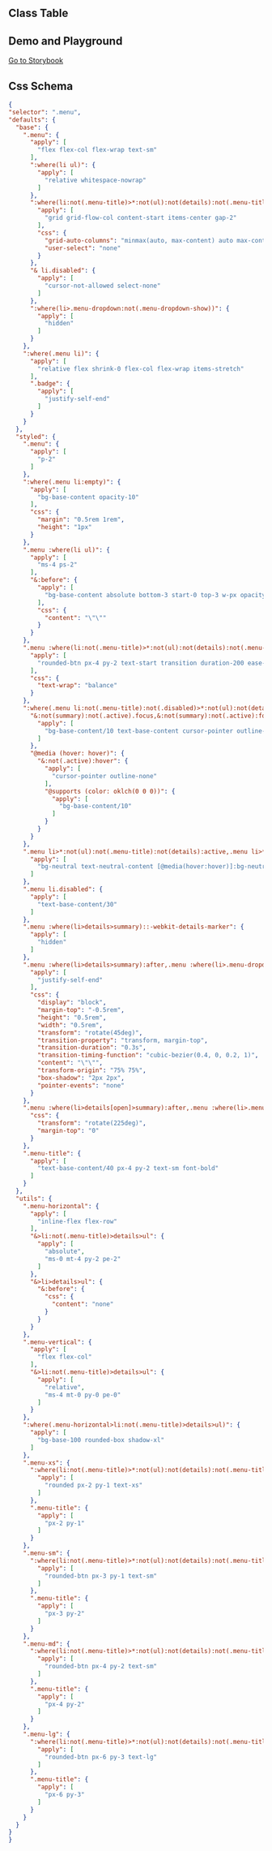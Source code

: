 
## Class Table

<CssTable name="menu" />

## Demo and Playground

[Go to Storybook](https://story.ui.icebreaker.top/?path=/docs/navigation-menu--docs)

## Css Schema

```json
{
"selector": ".menu",
"defaults": {
  "base": {
    ".menu": {
      "apply": [
        "flex flex-col flex-wrap text-sm"
      ],
      ":where(li ul)": {
        "apply": [
          "relative whitespace-nowrap"
        ]
      },
      ":where(li:not(.menu-title)>*:not(ul):not(details):not(.menu-title)),:where(li:not(.menu-title)>details>summary:not(.menu-title))": {
        "apply": [
          "grid grid-flow-col content-start items-center gap-2"
        ],
        "css": {
          "grid-auto-columns": "minmax(auto, max-content) auto max-content",
          "user-select": "none"
        }
      },
      "& li.disabled": {
        "apply": [
          "cursor-not-allowed select-none"
        ]
      },
      ":where(li>.menu-dropdown:not(.menu-dropdown-show))": {
        "apply": [
          "hidden"
        ]
      }
    },
    ":where(.menu li)": {
      "apply": [
        "relative flex shrink-0 flex-col flex-wrap items-stretch"
      ],
      ".badge": {
        "apply": [
          "justify-self-end"
        ]
      }
    }
  },
  "styled": {
    ".menu": {
      "apply": [
        "p-2"
      ]
    },
    ":where(.menu li:empty)": {
      "apply": [
        "bg-base-content opacity-10"
      ],
      "css": {
        "margin": "0.5rem 1rem",
        "height": "1px"
      }
    },
    ".menu :where(li ul)": {
      "apply": [
        "ms-4 ps-2"
      ],
      "&:before": {
        "apply": [
          "bg-base-content absolute bottom-3 start-0 top-3 w-px opacity-10"
        ],
        "css": {
          "content": "\"\""
        }
      }
    },
    ".menu :where(li:not(.menu-title)>*:not(ul):not(details):not(.menu-title)),.menu :where(li:not(.menu-title)>details>summary:not(.menu-title))": {
      "apply": [
        "rounded-btn px-4 py-2 text-start transition duration-200 ease-out"
      ],
      "css": {
        "text-wrap": "balance"
      }
    },
    ":where(.menu li:not(.menu-title):not(.disabled)>*:not(ul):not(details):not(.menu-title)),:where(.menu li:not(.menu-title):not(.disabled)>details>summary:not(.menu-title))": {
      "&:not(summary):not(.active).focus,&:not(summary):not(.active):focus,&:is(summary):not(.active):focus-visible": {
        "apply": [
          "bg-base-content/10 text-base-content cursor-pointer outline-none"
        ]
      },
      "@media (hover: hover)": {
        "&:not(.active):hover": {
          "apply": [
            "cursor-pointer outline-none"
          ],
          "@supports (color: oklch(0 0 0))": {
            "apply": [
              "bg-base-content/10"
            ]
          }
        }
      }
    },
    ".menu li>*:not(ul):not(.menu-title):not(details):active,.menu li>*:not(ul):not(.menu-title):not(details).active,.menu li>details>summary:active": {
      "apply": [
        "bg-neutral text-neutral-content [@media(hover:hover)]:bg-neutral [@media(hover:hover)]:text-neutral-content"
      ]
    },
    ".menu li.disabled": {
      "apply": [
        "text-base-content/30"
      ]
    },
    ".menu :where(li>details>summary)::-webkit-details-marker": {
      "apply": [
        "hidden"
      ]
    },
    ".menu :where(li>details>summary):after,.menu :where(li>.menu-dropdown-toggle):after": {
      "apply": [
        "justify-self-end"
      ],
      "css": {
        "display": "block",
        "margin-top": "-0.5rem",
        "height": "0.5rem",
        "width": "0.5rem",
        "transform": "rotate(45deg)",
        "transition-property": "transform, margin-top",
        "transition-duration": "0.3s",
        "transition-timing-function": "cubic-bezier(0.4, 0, 0.2, 1)",
        "content": "\"\"",
        "transform-origin": "75% 75%",
        "box-shadow": "2px 2px",
        "pointer-events": "none"
      }
    },
    ".menu :where(li>details[open]>summary):after,.menu :where(li>.menu-dropdown-toggle.menu-dropdown-show):after": {
      "css": {
        "transform": "rotate(225deg)",
        "margin-top": "0"
      }
    },
    ".menu-title": {
      "apply": [
        "text-base-content/40 px-4 py-2 text-sm font-bold"
      ]
    }
  },
  "utils": {
    ".menu-horizontal": {
      "apply": [
        "inline-flex flex-row"
      ],
      "&>li:not(.menu-title)>details>ul": {
        "apply": [
          "absolute",
          "ms-0 mt-4 py-2 pe-2"
        ]
      },
      "&>li>details>ul": {
        "&:before": {
          "css": {
            "content": "none"
          }
        }
      }
    },
    ".menu-vertical": {
      "apply": [
        "flex flex-col"
      ],
      "&>li:not(.menu-title)>details>ul": {
        "apply": [
          "relative",
          "ms-4 mt-0 py-0 pe-0"
        ]
      }
    },
    ":where(.menu-horizontal>li:not(.menu-title)>details>ul)": {
      "apply": [
        "bg-base-100 rounded-box shadow-xl"
      ]
    },
    ".menu-xs": {
      ":where(li:not(.menu-title)>*:not(ul):not(details):not(.menu-title)),:where(li:not(.menu-title)>details>summary:not(.menu-title))": {
        "apply": [
          "rounded px-2 py-1 text-xs"
        ]
      },
      ".menu-title": {
        "apply": [
          "px-2 py-1"
        ]
      }
    },
    ".menu-sm": {
      ":where(li:not(.menu-title)>*:not(ul):not(details):not(.menu-title)),:where(li:not(.menu-title)>details>summary:not(.menu-title))": {
        "apply": [
          "rounded-btn px-3 py-1 text-sm"
        ]
      },
      ".menu-title": {
        "apply": [
          "px-3 py-2"
        ]
      }
    },
    ".menu-md": {
      ":where(li:not(.menu-title)>*:not(ul):not(details):not(.menu-title)),:where(li:not(.menu-title)>details>summary:not(.menu-title))": {
        "apply": [
          "rounded-btn px-4 py-2 text-sm"
        ]
      },
      ".menu-title": {
        "apply": [
          "px-4 py-2"
        ]
      }
    },
    ".menu-lg": {
      ":where(li:not(.menu-title)>*:not(ul):not(details):not(.menu-title)),:where(li:not(.menu-title)>details>summary:not(.menu-title))": {
        "apply": [
          "rounded-btn px-6 py-3 text-lg"
        ]
      },
      ".menu-title": {
        "apply": [
          "px-6 py-3"
        ]
      }
    }
  }
}
}
```